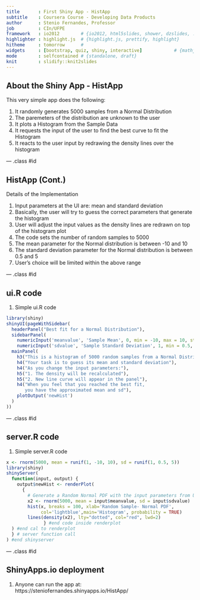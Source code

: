 ```yaml
---
title       : First Shiny App - HistApp
subtitle    : Coursera Course - Developing Data Products
author      : Stenio Fernandes, Professor
job         : CIn/UFPE
framework   : io2012        # {io2012, html5slides, shower, dzslides, ...}
highlighter : highlight.js  # {highlight.js, prettify, highlight}
hitheme     : tomorrow      # 
widgets     : [bootstrap, quiz, shiny, interactive]            # {mathjax, quiz, bootstrap}
mode        : selfcontained # {standalone, draft}
knit        : slidify::knit2slides
---
```


## About the Shiny App - HistApp

This very simple app does the following:

1. It randomly generates 5000 samples from a Normal Distribution
2. The paremeters of the distribution are unknown to the user
3. It plots a Histogram from the Sample Data
4. It requests the input of the user to find the best curve to fit the Histogram
5. It reacts to the user input by redrawing the density lines over the histogram

--- .class #id 

## HistApp (Cont.)

Details of the Implementation

1. Input parameters at the UI are: mean and standard deviation
2. Basically, the user will try to guess the correct parameters that generate the histogram
3. User will adjust the input values as the density lines are redrawn on top of the histogram plot
4. The code sets the number of random samples to 5000
5. The mean parameter for the Normal distribution is between -10 and 10
6. The standard deviation parameter for the Normal distribution is between 0.5 and 5
7. User's choice will be limited within the above range

--- .class #id 

## ui.R code

1. Simple ui.R code

```r
library(shiny)
shinyUI(pageWithSidebar(
  headerPanel("Best fit for a Normal Distribution"),
  sidebarPanel(
    numericInput('meanvalue', 'Sample Mean', 0, min = -10, max = 10, step = 0.5),
    numericInput('sdvalue', 'Sample Standard Deviation', 1, min = 0.5, max = 5, step = 0.5)),
  mainPanel(
    h3("This is a histogram of 5000 random samples from a Normal Distribution"),
    h4("Your task is to guess its mean and standard deviation"),
    h4("As you change the input parameters:"),
    h5("1. The density will be recalculated"),
    h5("2. New line curve will appear in the panel"),
    h4("When you feel that you reached the best fit, 
       you have the approximated mean and sd"),
    plotOutput('newHist')
  )
))
```

--- .class #id 

## server.R code
1. Simple server.R code
```r
x <- rnorm(5000, mean = runif(1, -10, 10), sd = runif(1, 0.5, 5))
library(shiny)
shinyServer(
  function(input, output) {
    output$newHist <- renderPlot(
      {
        # Generate a Random Normal PDF with the input parameters from UI 
        x2 <- rnorm(5000, mean = input$meanvalue, sd = input$sdvalue)
        hist(x, breaks = 100, xlab='Random Sample- Normal PDF', 
             col='lightblue',main='Histogram', probability = TRUE)
        lines(density(x2), lty="dotted", col="red", lwd=2)
              } #end code inside renderplot
  ) #end cal to renderplot
  } # server function call
) #end shinyserver
```

--- .class #id 

## ShinyApps.io deployment

1. Anyone can run the app at: 
https://steniofernandes.shinyapps.io/HistApp/

